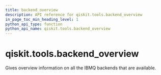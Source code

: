 ```yaml
---
title: backend_overview
description: API reference for qiskit.tools.backend_overview
in_page_toc_min_heading_level: 1
python_api_type: function
python_api_name: qiskit.tools.backend_overview
---
```


# qiskit.tools.backend\_overview

<Function id="qiskit.tools.backend_overview" name="backend_overview" isDedicatedPage={true} github="https://github.com/qiskit/qiskit/tree/stable/0.19/qiskit/tools/monitor/overview.py" signature="backend_overview()">
  Gives overview information on all the IBMQ backends that are available.
</Function>

